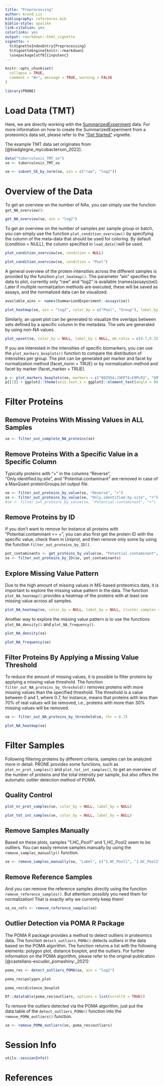 ```yaml
---
title: "Preprocessing"
author: Arend Lis
bibliography: references.bib
biblio-style: apalike
link-citation: yes
colorlinks: yes
output: rmarkdown::html_vignette
vignette: >
  %\VignetteIndexEntry{Preprocessing}
  %\VignetteEngine{knitr::rmarkdown}
  \usepackage[utf8]{inputenc}
---
```


```r
knitr::opts_chunk$set(
  collapse = TRUE,
  comment = "#>", message = TRUE, warning = FALSE
)
```

```r
library(PRONE)
```

# Load Data (TMT)

Here, we are directly working with the [SummarizedExperiment](https://bioconductor.org/packages/release/bioc/html/SummarizedExperiment.html) data. For more information on how to create the SummarizedExperiment from a proteomics data set, please refer to the ["Get Started"](PRONE.html) vignette.

The example TMT data set originates from [@biadglegne_mycobacterium_2022].

```r
data("tuberculosis_TMT_se")
se <- tuberculosis_TMT_se
```

```r
se <- subset_SE_by_norm(se, ain = c("raw", "log2"))
```

# Overview of the Data

To get an overview on the number of NAs, you can simply use the function `get_NA_overview()`:

```r
get_NA_overview(se, ain = "log2")
```

To get an overview on the number of samples per sample group or batch, you can simply use the function `plot_condition_overview()` by specifying the column of the meta-data that should be used for coloring. By default (condition = NULL), the column specified in `load_data()`will be used.

```r
plot_condition_overview(se, condition = NULL)

plot_condition_overview(se, condition = "Pool")
```

A general overview of the protein intensities across the different samples is provided by the function `plot_heatmap()`. The parameter "ain" specifies the data to plot, currently only "raw" and "log2" is available (names(assays(se)). Later if multiple normalization methods are executed, these will be saved as assays, and the normalized data can be visualized.

```r
available_ains <- names(SummarizedExperiment::assays(se))

plot_heatmap(se, ain = "log2", color_by = c("Pool", "Group"), label_by = NULL, only_refs = FALSE)
```

Similarly, an upset plot can be generated to visualize the overlaps between sets defined by a specific column in the metadata. The sets are generated by using non-NA values. 

```r
plot_upset(se, color_by = NULL, label_by = NULL, mb.ratio = c(0.7,0.3), only_refs = FALSE)
```

If you are interested in the intensities of specific biomarkers, you can use the `plot_markers_boxplots()` function to compare the distribution of intensities per group. The plot can be generated per marker and facet by normalization method (facet_norm = TRUE) or by normalization method and facet by marker (facet_marker = TRUE).

```r
p <- plot_markers_boxplots(se, markers = c("Q92954;J3KP74;E9PLR3", "Q9Y6Z7", "Q68CQ4"), ain = "log2", id_column = "Protein.IDs", facet_norm = FALSE, facet_marker = TRUE)
p[[1]] + ggplot2::theme(axis.text.x = ggplot2::element_text(angle = 90, vjust = 0.5))
```


# Filter Proteins 

## Remove Proteins With Missing Values in ALL Samples

```r
se <- filter_out_complete_NA_proteins(se)
```

## Remove Proteins With a Specific Value in a Specific Column

Typically proteins with "+" in the columns "Reverse", "Only.identified.by.site", and "Potential.contaminant" are removed in case of a MaxQuant proteinGroups.txt output file.

```r
se <- filter_out_proteins_by_value(se, "Reverse", "+")
se <- filter_out_proteins_by_value(se, "Only.identified.by.site", "+")
#se <- filter_out_proteins_by_value(se, "Potential.contaminant", "+")
```

## Remove Proteins by ID

If you don't want to remove for instance all proteins with "Potential.contaminant == +", you can also first get the protein ID with the specific value, check them in Uniprot, and then remove only some by using the function `filter_out_proteins_by_ID()`.

```r
pot_contaminants <- get_proteins_by_value(se, "Potential.contaminant", "+")
se <- filter_out_proteins_by_ID(se, pot_contaminants)
```

## Explore Missing Value Pattern

Due to the high amount of missing values in MS-based proteomics data, it is important to explore the missing value pattern in the data. The function `plot_NA_heatmap()` provides a heatmap of the proteins with at least one missing value across all samples. 

```r
plot_NA_heatmap(se, color_by = NULL, label_by = NULL, cluster_samples = TRUE, cluster_proteins = TRUE)
```

Another way to explore the missing value pattern is to use the functions `plot_NA_density()` and `plot_NA_frequency()`. 

```r
plot_NA_density(se)
```

```r
plot_NA_frequency(se)
```

## Filter Proteins By Applying a Missing Value Threshold

To reduce the amount of missing values, it is possible to filter proteins by applying a missing value threshold. The function `filter_out_NA_proteins_by_threshold()` removes proteins with more missing values than the specified threshold. The threshold is a value between 0 and 1, where 0.7, for instance, means that proteins with less than 70% of real values will be removed, i.e., proteins with more than 30% missing values will be removed.

```r
se <- filter_out_NA_proteins_by_threshold(se, thr = 0.7) 

plot_NA_heatmap(se)
```

# Filter Samples

Following filtering proteins by different criteria, samples can be analyzed more in detail. PRONE provides some functions, such as `plot_nr_prot_samples()` and `plot_tot_int_samples()`, to get an overview of the number of proteins and the total intensity per sample, but also offers the automatic outlier detection method of POMA.

## Quality Control

```r
plot_nr_prot_samples(se, color_by = NULL, label_by = NULL)

plot_tot_int_samples(se, color_by = NULL, label_by = NULL)
```

## Remove Samples Manually

Based on these plots, samples "1.HC_Pool1" and 1_HC_Pool2 seem to be outliers. You can easily remove samples manually by using the `remove_samples_manually()` function.

```r
se <- remove_samples_manually(se, "Label", c("1.HC_Pool1", "1.HC_Pool2"))
```

## Remove Reference Samples

And you can remove the reference samples directly using the function `remove_reference_samples()`. But attention: possibly you need them for normalization! That is exactly why we currently keep them!

```r
se_no_refs <- remove_reference_samples(se)
```


## Outlier Detection via POMA R Package

The POMA R package provides a method to detect outliers in proteomics data. The function `detect_outliers_POMA()` detects outliers in the data based on the POMA algorithm. The function returns a list with the following elements: polygon plot, distance boxplot, and the outliers. For further information on the POMA algorithm, please refer to the original publication [@castellano-escuder_pomashiny:_2021]: 

```r
poma_res <- detect_outliers_POMA(se, ain = "log2")

poma_res$polygon_plot

poma_res$distance_boxplot

DT::datatable(poma_res$outliers, options = list(scrollX = TRUE))
```

To remove the outliers detected via the POMA algorithm, just put the data.table of the `detect_outliers_POMA()` function into the `remove_POMA_outliers()` function.

```r
se <- remove_POMA_outliers(se, poma_res$outliers)
```

# Session Info

```r
utils::sessionInfo()
```

# References

